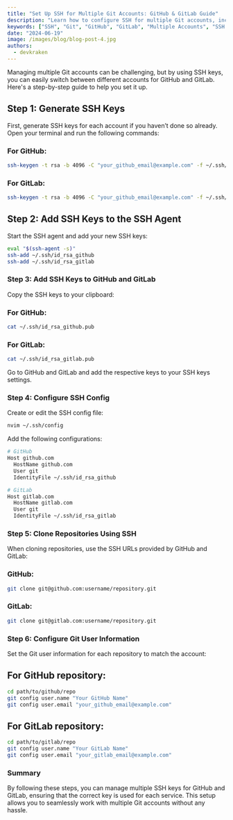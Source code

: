 ```yaml
---
title: "Set Up SSH for Multiple Git Accounts: GitHub & GitLab Guide"
description: "Learn how to configure SSH for multiple Git accounts, including GitHub and GitLab, to seamlessly manage different repositories using separate SSH keys."
keywords: ["SSH", "Git", "GitHub", "GitLab", "Multiple Accounts", "SSH Configuration", "Git Setup"]
date: "2024-06-19"
image: /images/blog/blog-post-4.jpg
authors:
  - devkraken
---
```


Managing multiple Git accounts can be challenging, but by using SSH keys, you can easily switch between different accounts for GitHub and GitLab. Here's a step-by-step guide to help you set it up.

## Step 1: Generate SSH Keys

First, generate SSH keys for each account if you haven’t done so already. Open your terminal and run the following commands:

### For GitHub:

```sh
ssh-keygen -t rsa -b 4096 -C "your_github_email@example.com" -f ~/.ssh/id_rsa_github
```
### For GitLab:

```sh
ssh-keygen -t rsa -b 4096 -C "your_github_email@example.com" -f ~/.ssh/id_rsa_github
```

## Step 2: Add SSH Keys to the SSH Agent

Start the SSH agent and add your new SSH keys:

```sh
eval "$(ssh-agent -s)"
ssh-add ~/.ssh/id_rsa_github
ssh-add ~/.ssh/id_rsa_gitlab
```

### Step 3: Add SSH Keys to GitHub and GitLab

Copy the SSH keys to your clipboard:

### For GitHub:

```sh
cat ~/.ssh/id_rsa_github.pub
```

### For GitLab:

```sh
cat ~/.ssh/id_rsa_gitlab.pub
```

Go to GitHub and GitLab and add the respective keys to your SSH keys settings.

### Step 4: Configure SSH Config

Create or edit the SSH config file:

```sh
nvim ~/.ssh/config
```
Add the following configurations:

```sh
# GitHub
Host github.com
  HostName github.com
  User git
  IdentityFile ~/.ssh/id_rsa_github

# GitLab
Host gitlab.com
  HostName gitlab.com
  User git
  IdentityFile ~/.ssh/id_rsa_gitlab
```
### Step 5: Clone Repositories Using SSH

When cloning repositories, use the SSH URLs provided by GitHub and GitLab:

### GitHub:

```sh
git clone git@github.com:username/repository.git
```

### GitLab:

```sh
git clone git@gitlab.com:username/repository.git
```
### Step 6: Configure Git User Information

Set the Git user information for each repository to match the account:

## For GitHub repository:

```sh
cd path/to/github/repo
git config user.name "Your GitHub Name"
git config user.email "your_github_email@example.com"
```

## For GitLab repository:

```sh
cd path/to/gitlab/repo
git config user.name "Your GitLab Name"
git config user.email "your_gitlab_email@example.com"
```

### Summary

By following these steps, you can manage multiple SSH keys for GitHub and GitLab, ensuring that the correct key is used for each service. This setup allows you to seamlessly work with multiple Git accounts without any hassle.